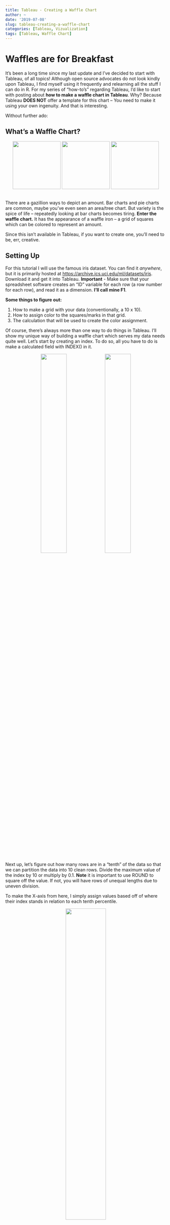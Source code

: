 ```yaml
---
title: Tableau - Creating a Waffle Chart
author: ~
date: '2019-07-08'
slug: tableau-creating-a-waffle-chart
categories: [Tableau, Vizualization]
tags: [Tableau, Waffle Chart]
---
```

# Waffles are for Breakfast

It's been a long time since my last update and I've decided to start with Tableau, of all topics! Although open source advocates do not look kindly upon Tableau, I find myself using it frequently and relearning all the stuff I can do in R. For my series of "how-to's" regarding Tableau, I'd like to start with posting about **how to make a waffle chart in Tableau**. Why? Because Tableau **DOES NOT** offer a template for this chart -- You need to make it using your own ingenuity. And that is interesting. 

Without further ado:

## What's a Waffle Chart?
<center>![](/post/2019-07-08-tableau-creating-a-waffle-chart_files/Waffle1.png){width=150px height=150px}
![](/post/2019-07-08-tableau-creating-a-waffle-chart_files/Waffle2.png){width=150px height=150px}
![](/post/2019-07-08-tableau-creating-a-waffle-chart_files/Waffle3.png){width=150px height=150px}</center>



<br>There are a gazillion ways to depict an amount. Bar charts and pie charts are common, maybe you've even seen an area/tree chart. But variety is the spice of life -- repeatedly looking at bar charts becomes tiring. **Enter the waffle chart.** It has the appearance of a waffle iron -- a grid of squares which can be colored to represent an amount.</br>

Since this isn't available in Tableau, if you want to create one, you'll need to be, err, creative.

## Setting Up

For this tutorial I will use the famous iris dataset. You can find it *anywhere*, but it is primarily hosted at [https://archive.ics.uci.edu/ml/datasets/iris](UCI machine learning repository). Download it and get it into Tableau. **Important** - Make sure that your spreadsheet software creates an "ID" variable for each row (a row number for each row), and read it as a dimension. **I'll call mine F1**.

**Some things to figure out:**

1. How to make a grid with your data (conventionally, a 10 x 10).
2. How to assign color to the squares/marks in that grid.
3. The calculation that will be used to create the color assignment.

Of course, there's always more than one way to do things in Tableau. I'll show my unique way of building a waffle chart which serves my data needs quite well. Let's start by creating an index. To do so, all you have to do is make a calculated field with INDEX() in it.

<center>![](/post/2019-07-08-tableau-creating-a-waffle-chart_files/[INDEX].png){width=40% height=40%}![](/post/2019-07-08-tableau-creating-a-waffle-chart_files/[tenths].png){width=40% height=40%}</center>


<br>Next up, let's figure out how many rows are in a "tenth" of the data so that we can partition the data into 10 clean rows. Divide the maximum value of the index by 10 or multiply by 0.1. **Note** it is important to use ROUND to square off the value. If not, you will have rows of unequal lengths due to uneven division.</br>


To make the X-axis from here, I simply assign values based off of where their index stands in relation to each tenth percentile. 

<center>![](/post/2019-07-08-tableau-creating-a-waffle-chart_files/[x].png){width=50% height=50%}</center>

At this point, by placing your newly created X variable on the rows shelf and choosing to "compute using ____" (your dimension/row-level ID variable), you can see a neat row of marks as such:

<center>![](/post/2019-07-08-tableau-creating-a-waffle-chart_files/[x] row.png){width=50% height=50%}</center>

We're halfway there! Now we need to expand this single row into 10 Y-values. To do this I multiply the index value by 100 and divide by the maximum index value. This is exactly what it sounds like - a percentage. Note that rounding the values to the nearest integer is very important so that we can obtain integers of 1-10 instead of a continuous range of values. 

<center>![](/post/2019-07-08-tableau-creating-a-waffle-chart_files/[y].png){width=50% height=50%}</center>

The result is not a beautiful 10x10 grid, but a beautiful 10 x 11 grid. What happened?

<center>![](/post/2019-07-08-tableau-creating-a-waffle-chart_files/11x11 grid.png){width=50% height=50%}</center>

This is due to the rounding we did above - for each tenth percentile partiion of X, the bottom portion of the Y values were closer to 0 than 1, which means they were rounded down. (A CEILING or FLOOR function would have been better than ROUND, but those 2 calculations unfortunately weren't an option.) Other tutorials may have a workaround, however, those means require their own unique workarounds as well. At the end of the day, you're probably going to need a workaround. Here is mine:

Simply fold the 0 and 1 Y values into each other with another calculated field, as such.

<center>![](/post/2019-07-08-tableau-creating-a-waffle-chart_files/Y.png){width=40% height=40%}
**And we get ====>**![](/post/2019-07-08-tableau-creating-a-waffle-chart_files/10x10 grid.png){width=40% height=40%}</center>



Voila! Now we have our "template" for a waffle chart! Not that it was probably not necessary to fold all the values of our data into the chart.

**But we can't eat waffles yet** - we need to assign color to it first. I suppose I'll color the waffle chart based off of the percentage of Virginica species in the Iris dataset. Notice that I need to use fixed LOD calculations for this. Since the "View" influences calculations, it is best to work with an LOD which will compute the calculation first in spite of whatever is happening in the view. If you have trouble with LOD's, stay patient and get comfortable with them because they're great.

<center>![](/post/2019-07-08-tableau-creating-a-waffle-chart_files/Total Virginica.png){width=40% height=40%}![](/post/2019-07-08-tableau-creating-a-waffle-chart_files/Percentage Virginica.png){width=40% height=40%}</center>

<p>Now we are ready to assign a color using the percentage variable. The logic is profoundly simple once you figure out the concept. Essentially, you need to tell Tableau to color a mark based off of the values it is less than. That means, multiplying X values by 10, Y values by 1, and starting by looking at the next row. This calculation handles all possibilities, except of course decimal values/partial shading. 

<center>![](/post/2019-07-08-tableau-creating-a-waffle-chart_files/Waffle Color.png){width=40% height=40%}</center>

<br>Presto! From here on we have our chart, but we can further **enhance and customize** our beautiful waffle chart! If you wish to take it a step further, create a custom shape from your favorite image software and use that as a custom mark. Remove axis lines, grid lines, & labels, and perhaps even add the percentage calculation to work with the visual.</br>

<center>
![](/post/2019-07-08-tableau-creating-a-waffle-chart_files/Colored Waffle.png){width=40% height=40%} Vs 
![](/post/2019-07-08-tableau-creating-a-waffle-chart_files/Flower Waffle.png){width=40% height=40%}</center><br>

<center>33% of the flowers in the iris dataset belong to the virginica species.</center>



## The End - Enjoy your Waffles AND FLOWERS!
